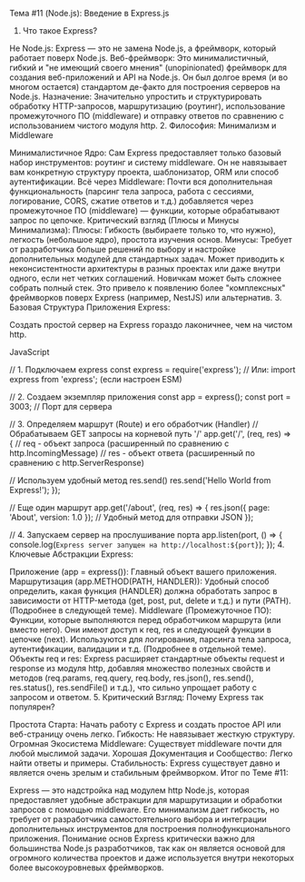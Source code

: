 Тема #11 (Node.js): Введение в Express.js

1. Что такое Express?

Не Node.js: Express — это не замена Node.js, а фреймворк, который работает поверх Node.js.
Веб-фреймворк: Это минималистичный, гибкий и "не имеющий своего мнения" (unopinionated) фреймворк для создания веб-приложений и API на Node.js. Он был долгое время (и во многом остается) стандартом де-факто для построения серверов на Node.js.
Назначение: Значительно упростить и структурировать обработку HTTP-запросов, маршрутизацию (роутинг), использование промежуточного ПО (middleware) и отправку ответов по сравнению с использованием чистого модуля http.
2. Философия: Минимализм и Middleware

Минималистичное Ядро: Сам Express предоставляет только базовый набор инструментов: роутинг и систему middleware. Он не навязывает вам конкретную структуру проекта, шаблонизатор, ORM или способ аутентификации.
Всё через Middleware: Почти вся дополнительная функциональность (парсинг тела запроса, работа с сессиями, логирование, CORS, сжатие ответов и т.д.) добавляется через промежуточное ПО (middleware) — функции, которые обрабатывают запрос по цепочке.
Критический взгляд (Плюсы и Минусы Минимализма):
Плюсы: Гибкость (выбираете только то, что нужно), легкость (небольшое ядро), простота изучения основ.
Минусы: Требует от разработчика больше решений по выбору и настройке дополнительных модулей для стандартных задач. Может приводить к неконсистентности архитектуры в разных проектах или даже внутри одного, если нет четких соглашений. Новичкам может быть сложнее собрать полный стек. Это привело к появлению более "комплексных" фреймворков поверх Express (например, NestJS) или альтернатив.
3. Базовая Структура Приложения Express:

Создать простой сервер на Express гораздо лаконичнее, чем на чистом http.

JavaScript

// 1. Подключаем express
const express = require('express'); // Или: import express from 'express'; (если настроен ESM)

// 2. Создаем экземпляр приложения
const app = express();
const port = 3003; // Порт для сервера

// 3. Определяем маршрут (Route) и его обработчик (Handler)
// Обрабатываем GET запросы на корневой путь '/'
app.get('/', (req, res) => {
  // req - объект запроса (расширенный по сравнению с http.IncomingMessage)
  // res - объект ответа (расширенный по сравнению с http.ServerResponse)

  // Используем удобный метод res.send()
  res.send('Hello World from Express!');
});

// Еще один маршрут
app.get('/about', (req, res) => {
  res.json({ page: 'About', version: 1.0 }); // Удобный метод для отправки JSON
});

// 4. Запускаем сервер на прослушивание порта
app.listen(port, () => {
  console.log(`Express server запущен на http://localhost:${port}`);
});
4. Ключевые Абстракции Express:

Приложение (app = express()): Главный объект вашего приложения.
Маршрутизация (app.METHOD(PATH, HANDLER)): Удобный способ определить, какая функция (HANDLER) должна обработать запрос в зависимости от HTTP-метода (get, post, put, delete и т.д.) и пути (PATH). (Подробнее в следующей теме).
Middleware (Промежуточное ПО): Функции, которые выполняются перед обработчиком маршрута (или вместо него). Они имеют доступ к req, res и следующей функции в цепочке (next). Используются для логирования, парсинга тела запроса, аутентификации, валидации и т.д. (Подробнее в отдельной теме).
Объекты req и res: Express расширяет стандартные объекты request и response из модуля http, добавляя множество полезных свойств и методов (req.params, req.query, req.body, res.json(), res.send(), res.status(), res.sendFile() и т.д.), что сильно упрощает работу с запросом и ответом.
5. Критический Взгляд: Почему Express так популярен?

Простота Старта: Начать работу с Express и создать простое API или веб-страницу очень легко.
Гибкость: Не навязывает жесткую структуру.
Огромная Экосистема Middleware: Существует middleware почти для любой мыслимой задачи.
Хорошая Документация и Сообщество: Легко найти ответы и примеры.
Стабильность: Express существует давно и является очень зрелым и стабильным фреймворком.
Итог по Теме #11:

Express — это надстройка над модулем http Node.js, которая предоставляет удобные абстракции для маршрутизации и обработки запросов с помощью middleware. Его минимализм дает гибкость, но требует от разработчика самостоятельного выбора и интеграции дополнительных инструментов для построения полнофункционального приложения. Понимание основ Express критически важно для большинства Node.js разработчиков, так как он является основой для огромного количества проектов и даже используется внутри некоторых более высокоуровневых фреймворков.
